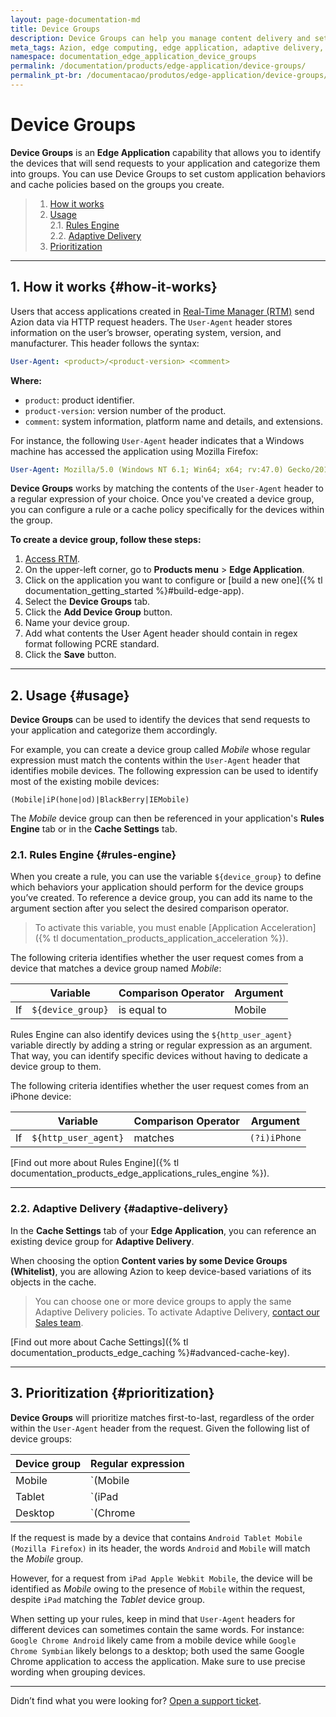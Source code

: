 ```yaml
---
layout: page-documentation-md
title: Device Groups
description: Device Groups can help you manage content delivery and set specific behaviors according to the devices that access your application.
meta_tags: Azion, edge computing, edge application, adaptive delivery, rules engine, user-agent, device
namespace: documentation_edge_application_device_groups
permalink: /documentation/products/edge-application/device-groups/
permalink_pt-br: /documentacao/produtos/edge-application/device-groups/
---
```

# Device Groups

**Device Groups** is an **Edge Application** capability that allows you to identify the devices that will send requests to your application and categorize them into groups. You can use Device Groups to set custom application behaviors and cache policies based on the groups you create.

> 1. [How it works](#how-it-works)
> 2. [Usage](#usage)\
> 2.1. [Rules Engine](#rules-engine)\
> 2.2. [Adaptive Delivery](#adaptive-delivery)
> 3. [Prioritization](#prioritization)

---

## 1. How it works {#how-it-works}

Users that access applications created in [Real-Time Manager (RTM)](https://manager.azion.com) send Azion data via HTTP request headers. The `User-Agent` header stores information on the user’s browser, operating system, version, and manufacturer. This header follows the syntax:

```yaml
User-Agent: <product>/<product-version> <comment>
```

**Where:**

- `product`: product identifier.
- `product-version`: version number of the product.
- `comment`: system information, platform name and details, and extensions.

For instance, the following `User-Agent` header indicates that a Windows machine has accessed the application using Mozilla Firefox:

```yaml
User-Agent: Mozilla/5.0 (Windows NT 6.1; Win64; x64; rv:47.0) Gecko/20100101 Firefox/47.0
```

**Device Groups** works by matching the contents of the `User-Agent` header to a regular expression of your choice. Once you've created a device group, you can configure a rule or a cache policy specifically for the devices within the group.

**To create a device group, follow these steps:**

1. [Access RTM](https://manager.azion.com/).
2. On the upper-left corner, go to **Products menu** > **Edge Application**.
3. Click on the application you want to configure or [build a new one]({% tl documentation_getting_started %}#build-edge-app).
4. Select the **Device Groups** tab.
5. Click the **Add Device Group** button.
6. Name your device group.
7. Add what contents the User Agent header should contain in regex format following PCRE standard.
8. Click the **Save** button.

---

## 2. Usage {#usage}

**Device Groups** can be used to identify the devices that send requests to your application and categorize them accordingly.

For example, you can create a device group called *Mobile* whose regular expression must match the contents within the `User-Agent` header that identifies mobile devices. The following expression can be used to identify most of the existing mobile devices:

```regex
(Mobile|iP(hone|od)|BlackBerry|IEMobile)
```

The *Mobile* device group can then be referenced in your application's **Rules Engine** tab or in the **Cache Settings** tab.

### 2.1. Rules Engine {#rules-engine}

When you create a rule, you can use the variable `${device_group}` to define which behaviors your application should perform for the device groups you’ve created. To reference a device group, you can add its name to the argument section after you select the desired comparison operator.

> To activate this variable, you must enable [Application Acceleration]({% tl documentation_products_application_acceleration %}).

The following criteria identifies whether the user request comes from a device that matches a device group named *Mobile*:

|  | Variable | Comparison Operator | Argument |
| --- | --- | --- | --- |
| If | `${device_group}` | is equal to | Mobile |

Rules Engine can also identify devices using the `${http_user_agent}` variable directly by adding a string or regular expression as an argument. That way, you can identify specific devices without having to dedicate a device group to them.

The following criteria identifies whether the user request comes from an iPhone device:

|  | Variable | Comparison Operator | Argument |
| --- | --- | --- | --- |
| If | `${http_user_agent}` | matches | `(?i)iPhone` |

[Find out more about Rules Engine]({% tl documentation_products_edge_applications_rules_engine %}).

---

### 2.2. Adaptive Delivery {#adaptive-delivery}

In the **Cache Settings** tab of your **Edge Application**, you can reference an existing device group for **Adaptive Delivery**.

When choosing the option **Content varies by some Device Groups (Whitelist)**, you are allowing Azion to keep device-based variations of its objects in the cache.

> You can choose one or more device groups to apply the same Adaptive Delivery policies. To activate Adaptive Delivery, [contact our Sales team](https://www.azion.com/en/contact-sales).

[Find out more about Cache Settings]({% tl documentation_products_edge_caching %}#advanced-cache-key).

---

## 3. Prioritization {#prioritization}

**Device Groups** will prioritize matches first-to-last, regardless of the order within the `User-Agent` header from the request. Given the following list of device groups:

| Device group | Regular expression |
| --- | --- |
| Mobile | `(Mobile|Android)` |
| Tablet | `(iPad|Android)` |
| Desktop | `(Chrome|Mozilla)` |

If the request is made by a device that contains `Android Tablet Mobile (Mozilla Firefox)` in its header, the words `Android` and `Mobile` will match the *Mobile* group.

However, for a request from `iPad Apple Webkit Mobile`, the device will be identified as *Mobile* owing to the presence of `Mobile` within the request, despite `iPad` matching the *Tablet* device group.

When setting up your rules, keep in mind that `User-Agent` headers for different devices can sometimes contain the same words. For instance: `Google Chrome Android` likely came from a mobile device while `Google Chrome Symbian` likely belongs to a desktop; both used the same Google Chrome application to access the application. Make sure to use precise wording when grouping devices.

---

Didn’t find what you were looking for? [Open a support ticket](https://tickets.azion.com/).
